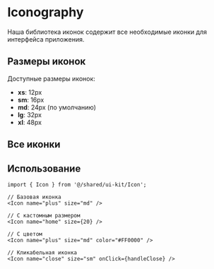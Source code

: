 
<Meta title="Iconography" />

# Iconography

Наша библиотека иконок содержит все необходимые иконки для интерфейса приложения.

## Размеры иконок

Доступные размеры иконок:
- **xs**: 12px
- **sm**: 16px  
- **md**: 24px (по умолчанию)
- **lg**: 32px
- **xl**: 48px

## Все иконки

<IconGallery>
  <IconItem name="plus">
    <Icon name="plus" size="md" />
  </IconItem>
  <IconItem name="decline">
    <Icon name="decline" size="md" />
  </IconItem>
  <IconItem name="chevroneRight">
    <Icon name="chevroneRight" size="md" />
  </IconItem>
  <IconItem name="pencilSquare">
    <Icon name="pencilSquare" size="md" />
  </IconItem>
  <IconItem name="calendar">
    <Icon name="calendar" size="md" />
  </IconItem>
  <IconItem name="burgerMenu">
    <Icon name="burgerMenu" size="md" />
  </IconItem>
  <IconItem name="home">
    <Icon name="home" size="md" />
  </IconItem>
  <IconItem name="card">
    <Icon name="card" size="md" />
  </IconItem>
  <IconItem name="coin">
    <Icon name="coin" size="md" />
  </IconItem>
  <IconItem name="menu">
    <Icon name="menu" size="md" />
  </IconItem>
</IconGallery>

## Использование

```tsx
import { Icon } from '@/shared/ui-kit/Icon';

// Базовая иконка
<Icon name="plus" size="md" />

// С кастомным размером
<Icon name="home" size={20} />

// С цветом
<Icon name="plus" size="md" color="#FF0000" />

// Кликабельная иконка
<Icon name="close" size="sm" onClick={handleClose} />
``` 